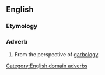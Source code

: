 ==English==

===Etymology===
{{suffix|garbological|ly}}

===Adverb===
{{en-adv}}

# From the perspective of [[garbology]].

[[Category:English domain adverbs]]